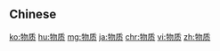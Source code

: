 {{also|物質}}
==Chinese==
{{zh-see|物質}}

[[ko:物质]]
[[hu:物质]]
[[mg:物质]]
[[ja:物质]]
[[chr:物质]]
[[vi:物质]]
[[zh:物质]]